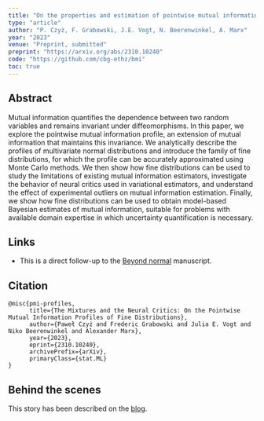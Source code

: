 ```yaml
---
title: "On the properties and estimation of pointwise mutual information profiles"
type: "article"
author: "P. Czyż, F. Grabowski, J.E. Vogt, N. Beerenwinkel, A. Marx"
year: "2023"
venue: "Preprint, submitted"
preprint: "https://arxiv.org/abs/2310.10240"
code: "https://github.com/cbg-ethz/bmi"
toc: true
---
```




## Abstract
Mutual information quantifies the dependence between two random variables and remains invariant under diffeomorphisms.
In this paper, we explore the pointwise mutual information profile, an extension of mutual information that maintains this invariance.
We analytically describe the profiles of multivariate normal distributions and introduce the family of fine distributions, for which the profile can be accurately approximated using Monte Carlo methods.
We then show how fine distributions can be used to study the limitations of existing mutual information estimators, investigate the behavior of neural critics used in variational estimators, and understand the effect of experimental outliers on mutual information estimation.
Finally, we show how fine distributions can be used to obtain model-based Bayesian estimates of mutual information, suitable for problems with available domain expertise in which uncertainty quantification is necessary.


## Links

- This is a direct follow-up to the [Beyond normal](beyond-normal.qmd) manuscript.

## Citation
```
@misc{pmi-profiles,
      title={The Mixtures and the Neural Critics: On the Pointwise Mutual Information Profiles of Fine Distributions}, 
      author={Paweł Czyż and Frederic Grabowski and Julia E. Vogt and Niko Beerenwinkel and Alexander Marx},
      year={2023},
      eprint={2310.10240},
      archivePrefix={arXiv},
      primaryClass={stat.ML}
}
```

## Behind the scenes

This story has been described on the [blog](../posts/on-beyond-normal.qmd).